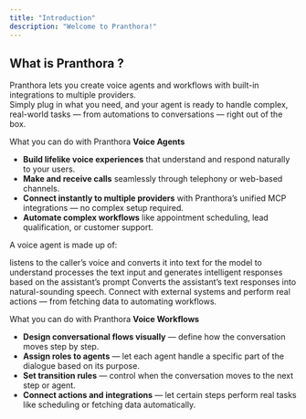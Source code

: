 ```yaml
---
title: "Introduction"
description: "Welcome to Pranthora!"
---
```


## What is Pranthora ?

Pranthora lets you create voice agents and workflows with built-in integrations to multiple providers.\
Simply plug in what you need, and your agent is ready to handle complex, real-world tasks — from automations to conversations — right out of the box.

What you can do with Pranthora **Voice Agents**

- **Build lifelike voice experiences** that understand and respond naturally to your users.
- **Make and receive calls** seamlessly through telephony or web-based channels.
- **Connect instantly to multiple providers** with Pranthora’s unified MCP integrations — no complex setup required.
- **Automate complex workflows** like appointment scheduling, lead qualification, or customer support.

A voice agent is made up of:

<CardGroup cols={2}>
  <Card title="Speech to text" icon="pen-to-square" href="">
    listens to the caller’s voice and converts it into text for the model to understand
  </Card>
  <Card title="LLM" icon="image" href="">
    processes the text input and generates intelligent responses based on the assistant’s prompt
  </Card>
  <Card title="Text to speech" icon="sparkles">
    Converts the assistant’s text responses into natural-sounding speech.
  </Card>
  <Card title="Integrations" icon="sparkles">
    Connect with external systems and perform real actions — from fetching data to automating workflows.
  </Card>
</CardGroup>

What you can do with Pranthora **Voice Workflows**

- **Design conversational flows visually** — define how the conversation moves step by step.
- **Assign roles to agents** — let each agent handle a specific part of the dialogue based on its purpose.
- **Set transition rules** — control when the conversation moves to the next step or agent.
- **Connect actions and integrations** — let certain steps perform real tasks like scheduling or fetching data automatically.
